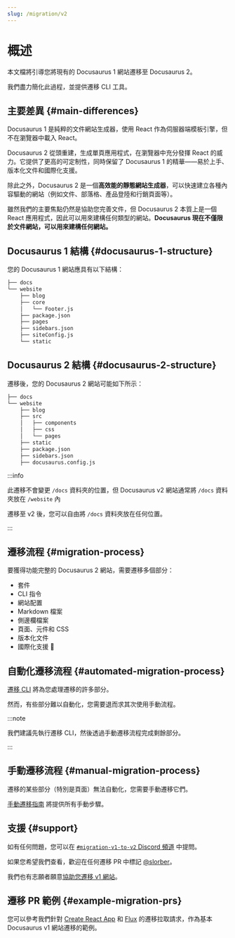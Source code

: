 ```yaml
---
slug: /migration/v2
---
```


# 概述

本文檔將引導您將現有的 Docusaurus 1 網站遷移至 Docusaurus 2。

我們盡力簡化此過程，並提供遷移 CLI 工具。

## 主要差異 {#main-differences}

Docusaurus 1 是純粹的文件網站生成器，使用 React 作為伺服器端模板引擎，但不在瀏覽器中載入 React。

Docusaurus 2 從頭重建，生成單頁應用程式，在瀏覽器中充分發揮 React 的威力。它提供了更高的可定制性，同時保留了 Docusaurus 1 的精華——易於上手、版本化文件和國際化支援。

除此之外，Docusaurus 2 是一個**高效能的靜態網站生成器**，可以快速建立各種內容驅動的網站（例如文件、部落格、產品登陸和行銷頁面等）。

雖然我們的主要焦點仍然是協助您完善文件，但 Docusaurus 2 本質上是一個 React 應用程式，因此可以用來建構任何類型的網站。**Docusaurus 現在不僅限於文件網站，可以用來建構任何網站。**

## Docusaurus 1 結構 {#docusaurus-1-structure}

您的 Docusaurus 1 網站應具有以下結構：

```bash
├── docs
└── website
    ├── blog
    ├── core
    │   └── Footer.js
    ├── package.json
    ├── pages
    ├── sidebars.json
    ├── siteConfig.js
    └── static
```

## Docusaurus 2 結構 {#docusaurus-2-structure}

遷移後，您的 Docusaurus 2 網站可能如下所示：

```sh
├── docs
└── website
    ├── blog
    ├── src
    │   ├── components
    │   ├── css
    │   └── pages
    ├── static
    ├── package.json
    ├── sidebars.json
    ├── docusaurus.config.js
```

:::info

此遷移不會變更 `/docs` 資料夾的位置，但 Docusaurus v2 網站通常將 `/docs` 資料夾放在 `/website` 內

遷移至 v2 後，您可以自由將 `/docs` 資料夾放在任何位置。

:::

## 遷移流程 {#migration-process}

要獲得功能完整的 Docusaurus 2 網站，需要遷移多個部分：

- 套件
- CLI 指令
- 網站配置
- Markdown 檔案
- 側邊欄檔案
- 頁面、元件和 CSS
- 版本化文件
- 國際化支援 🚧

## 自動化遷移流程 {#automated-migration-process}

[遷移 CLI](./migration-automated.mdx) 將為您處理遷移的許多部分。

然而，有些部分難以自動化，您需要退而求其次使用手動流程。

:::note

我們建議先執行遷移 CLI，然後透過手動遷移流程完成剩餘部分。

:::

## 手動遷移流程 {#manual-migration-process}

遷移的某些部分（特別是頁面）無法自動化，您需要手動遷移它們。

[手動遷移指南](./migration-manual.mdx) 將提供所有手動步驟。

## 支援 {#support}

如有任何問題，您可以在 [`#migration-v1-to-v2` Discord 頻道](https://discord.gg/C3P6CxMMxY) 中提問。

如果您希望我們查看，歡迎在任何遷移 PR 中標記 [@slorber](https://github.com/slorber)。

我們也有志願者願意[協助您遷移 v1 網站](https://github.com/facebook/docusaurus/issues/1834)。

## 遷移 PR 範例 {#example-migration-prs}

您可以參考我們針對 [Create React App](https://github.com/facebook/create-react-app/pull/7785) 和 [Flux](https://github.com/facebook/flux/pull/471) 的遷移拉取請求，作為基本 Docusaurus v1 網站遷移的範例。